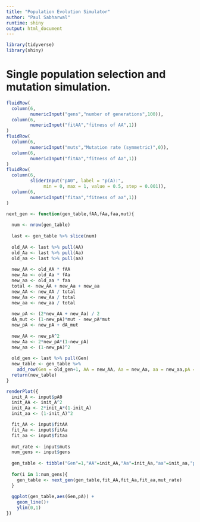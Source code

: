 ```yaml
---
title: "Population Evolution Simulator"
author: "Paul Sabharwal"
runtime: shiny
output: html_document
---
```


```r
library(tidyverse)
library(shiny)
```


# Single population selection and mutation simulation.

```r
fluidRow(
  column(6,
         numericInput("gens","number of generations",100)),
  column(6,
         numericInput("fitAA","fitness of AA",1))
)
fluidRow(
  column(6,
         numericInput("muts","Mutation rate (symmetric)",0)),
  column(6,
         numericInput("fitAa","fitness of Aa",1))
)
fluidRow(
  column(6,
         sliderInput("pA0", label = "p(A):",
              min = 0, max = 1, value = 0.5, step = 0.001)),
  column(6,
         numericInput("fitaa","fitness of aa",1))
)
```

```r
next_gen <- function(gen_table,fAA,fAa,faa,mut){
  
  num <- nrow(gen_table)
  
  last <- gen_table %>% slice(num)
  
  old_AA <- last %>% pull(AA)
  old_Aa <- last %>% pull(Aa)
  old_aa <- last %>% pull(aa)
  
  new_AA <- old_AA * fAA
  new_Aa <- old_Aa * fAa
  new_aa <- old_aa * faa
  total <- new_AA + new_Aa + new_aa
  new_AA <- new_AA / total
  new_Aa <- new_Aa / total
  new_aa <- new_aa / total
  
  new_pA <- (2*new_AA + new_Aa) / 2
  dA_mut <- (1-new_pA)*mut - new_pA*mut
  new_pA <- new_pA + dA_mut
  
  new_AA <- new_pA^2
  new_Aa <- 2*new_pA*(1-new_pA)
  new_aa <- (1-new_pA)^2
  
  old_gen <- last %>% pull(Gen)
  new_table <- gen_table %>%
    add_row(Gen = old_gen+1, AA = new_AA, Aa = new_Aa, aa = new_aa,pA = new_pA)
  return(new_table)
}
```


```r
renderPlot({
  init_A <- input$pA0
  init_AA <- init_A^2
  init_Aa <- 2*init_A*(1-init_A)
  init_aa <- (1-init_A)^2

  fit_AA <- input$fitAA
  fit_Aa <- input$fitAa
  fit_aa <- input$fitaa
  
  mut_rate <- input$muts
  num_gens <- input$gens
  
  gen_table <- tibble("Gen"=1,"AA"=init_AA,"Aa"=init_Aa,"aa"=init_aa,"pA"=init_A)
  
  for(i in 1:num_gens){
    gen_table <- next_gen(gen_table,fit_AA,fit_Aa,fit_aa,mut_rate)
  }
  
  ggplot(gen_table,aes(Gen,pA)) +
    geom_line()+
    ylim(0,1)
})
```



